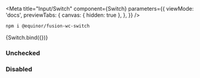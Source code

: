

<Meta
  title="Input/Switch"
  component={Switch}
  parameters={{
    viewMode: 'docs',
    previewTabs: {
      canvas: { hidden: true },
    },
  }}
/>

```sh
npm i @equinor/fusion-wc-switch
```

<Canvas>
  <Story 
    name="Basic"
    parameters={{chromatic: { disableSnapshot: true }}}
  >
    {Switch.bind({})}
  </Story>
</Canvas>

<ArgsTable story="Basic" />


### Unchecked
<Story name="Unchecked">
  <fwc-switch />
  <fwc-switch checked/>
</Story>

### Disabled
<Story name="Disabled">
  <fwc-switch disabled/>
  <fwc-switch disabled checked/>
</Story>